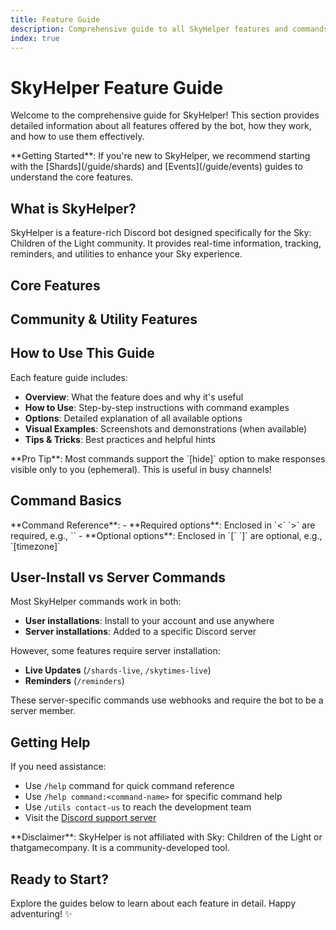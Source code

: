 ---
title: Feature Guide
description: Comprehensive guide to all SkyHelper features and commands
index: true
---


# SkyHelper Feature Guide

Welcome to the comprehensive guide for SkyHelper! This section provides detailed information about all features offered by the bot, how they work, and how to use them effectively.

<Callout type="info">
  **Getting Started**: If you're new to SkyHelper, we recommend starting with the [Shards](/guide/shards) and
  [Events](/guide/events) guides to understand the core features.
</Callout>

## What is SkyHelper?

SkyHelper is a feature-rich Discord bot designed specifically for the Sky: Children of the Light community. It provides real-time information, tracking, reminders, and utilities to enhance your Sky experience.

## Core Features

<Cards>
  <Card
    title="Shards Tracking"
    description="Track shards with detailed location guides, timelines, and calendar views"
    href="/guide/shards"
  />
  <Card
    title="In-Game Events"
    description="Real-time event schedules, countdowns, and occurrence tracking"
    href="/guide/events"
  />
  <Card
    title="Spirit Information"
    description="Comprehensive spirit guides with locations, trees, and cosmetics"
    href="/guide/spirits"
  />
  <Card
    title="Seasonal Content"
    description="Season guides, currency calculator, and seasonal information"
    href="/guide/seasonal"
  />
  <Card title="Sky Game Planner" description="Interactive planner for spirits, items, events, and shops" href="/guide/planner" />
</Cards>

## Community & Utility Features

<Cards>
  <Card
    title="Reminders"
    description="Set up automated reminders for geysers, grandma, and other events"
    href="/guide/reminders"
  />
  <Card title="Live Updates" description="Real-time auto-updating messages for shards and skytimes" href="/guide/live-updates" />
  <Card title="Games & Fun" description="Sky-themed games including hangman and word scramble" href="/guide/games" />
  <Card title="Utilities" description="Helpful tools for timestamps, bot info, and more" href="/guide/utilities" />
  <Card
    title="Language Support"
    description="Use SkyHelper in your preferred language with multilingual support"
    href="/guide/language"
  />
</Cards>

## How to Use This Guide

Each feature guide includes:

- **Overview**: What the feature does and why it's useful
- **How to Use**: Step-by-step instructions with command examples
- **Options**: Detailed explanation of all available options
- **Visual Examples**: Screenshots and demonstrations (when available)
- **Tips & Tricks**: Best practices and helpful hints

<Callout type="tip">
  **Pro Tip**: Most commands support the `[hide]` option to make responses visible only to you (ephemeral). This is useful in busy
  channels!
</Callout>

## Command Basics

<Callout>
  **Command Reference**:
  - **Required options**: Enclosed in `<` `>` are required, e.g., `<date>`
  - **Optional options**: Enclosed in `[` `]` are optional, e.g., `[timezone]`
</Callout>

## User-Install vs Server Commands

Most SkyHelper commands work in both:

- **User installations**: Install to your account and use anywhere
- **Server installations**: Added to a specific Discord server

However, some features require server installation:

- **Live Updates** (`/shards-live`, `/skytimes-live`)
- **Reminders** (`/reminders`)

These server-specific commands use webhooks and require the bot to be a server member.

## Getting Help

If you need assistance:

- Use `/help` command for quick command reference
- Use `/help command:<command-name>` for specific command help
- Use `/utils contact-us` to reach the development team
- Visit the [Discord support server](https://discord.gg/skyhelper)

<Callout type="warning">
  **Disclaimer**: SkyHelper is not affiliated with Sky: Children of the Light or thatgamecompany. It is a community-developed
  tool.
</Callout>

## Ready to Start?

Explore the guides below to learn about each feature in detail. Happy adventuring! ✨
